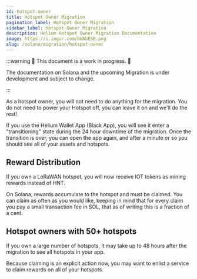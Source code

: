 ```yaml
---
id: hotspot-owner
title: Hotspot Owner Migration
pagination_label: Hotspot Owner Migration
sidebar_label: Hotspot Owner Migration
description: Helium Hotspot Owner Migration Documentation
image: https://i.imgur.com/bWAbESE.png
slug: /solana/migration/hotspot-owner
---
```



:::warning 🚧 This document is a work in progress. 🚧

The documentation on Solana and the upcoming Migration is under development and subject to change.

:::

As a hotspot owner, you will not need to do anything for the migration. You do not need to power
your Hotspot off, you can leave it on and we'll do the rest!

If you use the Helium Wallet App (Black App), you will see it enter a "transitioning" state during
the 24 hour downtime of the migration. Once the transition is over, you can open the app again, and
after a minute or so you should see all of your assets and hotspots.

## Reward Distribution

If you own a LoRaWAN hotspot, you will now receive IOT tokens as mining rewards instead of HNT.

On Solana, rewards accumulate to the hotspot and must be claimed. You can claim as often as you
would like, keeping in mind that for every claim you pay a small transaction fee in SOL, that as of
writing this is a fraction of a cent.

## Hotspot owners with 50+ hotspots

If you own a large number of hotspots, it may take up to 48 hours after the migration to see all
hotspots in your app.

Because claiming is an explicit action now, you may want to enlist a service to claim rewards on all
of your hotspots.

<!-- TODO: Service -->
